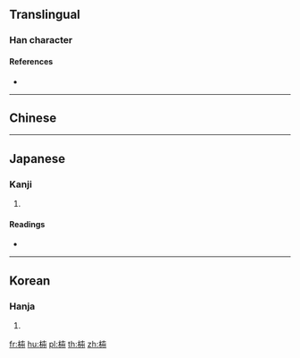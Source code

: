 {{character info/new}}
{{also|柿}}
==Translingual==

===Han character===
{{Han char|rn=75|rad=木|as=05|sn=9|four=|canj=DQLL}}

====References====
* {{Han ref|kx=0517.190|dkj=14595|dj=0905.110|hdz=21178.050|uh=67BE|ud=26558}}

----

==Chinese==
{{zh-see|柿}}

----

==Japanese==

===Kanji===
{{ja-kanji|grade=|rs=木05}}

# {{non-gloss definition|Not used in Japan.}}

====Readings====
* {{ja-readings|on=[[し]] (shi)|kun=[[かき]] (kaki)}}

----

==Korean==

===Hanja===
{{ko-hanja|hangeul=시|eumhun=|rv=si|mr=si|y=si}}

# {{defn|lang=ko|sort=木05}}

[[fr:枾]]
[[hu:枾]]
[[pl:枾]]
[[th:枾]]
[[zh:枾]]